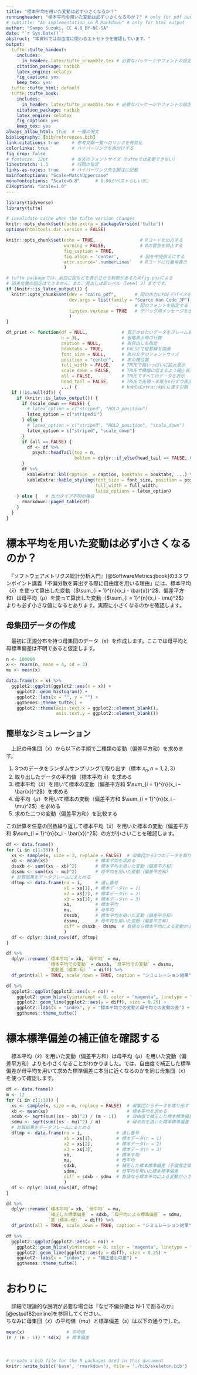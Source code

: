 ```yaml
---
title: "標本平均を用いた変動は必ず小さくなるか？"
runningheader: "標本平均を用いた変動は必ず小さくなるのか？" # only for pdf output
# subtitle: "An implementation in R Markdown" # only for html output
author: "Sampo Suzuki, CC 4.0 BY-NC-SA"
date: "`r Sys.Date()`"
abstruct: "本資料では自由度に関わるエトセトラを確認しています。"
output:
  tufte::tufte_handout:
    includes:
      in_header: latex/tufte_preamble.tex # 必要なパッケージやフォントの設定
    citation_package: natbib
    latex_engine: xelatex
    fig_caption: yes
    keep_tex: yes
  tufte::tufte_html: default
  tufte::tufte_book:
    includes:
      in_header: latex/tufte_preamble.tex # 必要なパッケージやフォントの設定
    citation_package: natbib
    latex_engine: xelatex
    fig_caption: yes
    keep_tex: yes
always_allow_html: true  # 一種の呪文
bibliography: [bib/references.bib]
link-citations: true     # 参考文献一覧へのリンクを有効化
colorlinks: true         # ハイパーリンクを色分けする
fig_crop: false
# fontsize: 12pt         # 本文のフォントサイズ（tufteでは変更できない）
linestretch: 1.1         # 行間の指定
links-as-notes: true     # ハイパーリンク先を脚注に記載
mainfontoptions: "Scale=MatchUppercase"
monofontoptions: "Scale=0.8"      # 0.96がベストらしいが…
CJKoptions: "Scale=1.0"
---
```


```r
library(tidyverse)
library(tufte)

# invalidate cache when the tufte version changes
knitr::opts_chunk$set(cache.extra = packageVersion('tufte'))
options(htmltools.dir.version = FALSE)

knitr::opts_chunk$set(echo = TRUE,                 # Rコードを出力する
                      warning = FALSE,             # Rの警告を抑止する
                      fig_caption = TRUE,
                      fig.align = 'center',        # 図を中央揃えにする
                      attr.source='.numberLines'   # Rコードに行番号表示
                      )

# tufte packageでは、余白に図などを表示させる制御があるためfig.posによる
# 図表位置の固定はできません。また、見出しは節レベル（level 2）までです。
if (knitr::is_latex_output()) {
  knitr::opts_chunk$set(dev = "cairo_pdf",       # 図の出力にPDFデバイスを使う
                        dev.args = list(family = "Source Han Code JP"),
                                                 # 図のフォントを指定する
                        tinytex.verbose = TRUE   # デバッグ用メッセージを出力
                        )
}

df_print <- function(df = NULL,             # 表示させたいデータをフレームを指定
                     n = 3L,                # 省略表示時の行数
                     caption = NULL,        # 表見出しを指定
                     booktabs = TRUE,       # FALSEで縦罫線を描画
                     font_size = NULL,      # 表内文字のフォントサイズ
                     position = "center",   # 表の横位置
                     full_width = FALSE,    # TRUEで幅いっぱいに拡大表示
                     scale_down = FALSE,    # TRUEで横幅に収まるよう縮小表示
                     all = FALSE,           # TRUEですべてのデータを表示
                     head_tail = FALSE,     # TRUEで先頭・末尾をn行ずつ表示
                     ...) {                 # kableExtra::kblに渡す引数
  if (!is.null(df)) {
    if (knitr::is_latex_output()) {
      if (scale_down == FALSE) {
        # latex_option = c("striped", "HOLD_position")
        latex_option = c("striped１")
      } else {
        # latex_option = c("striped", "HOLD_position", "scale_down")
        latex_option = c("striped", "scale_down")
      }
      if (all == FALSE) {
        df <- df %>% 
          psych::headTail(top = n,
                          bottom = dplyr::if_else(head_tail == FALSE, 0L, n))
      }
      df %>% 
        kableExtra::kbl(caption  = caption, booktabs = booktabs, ...) %>%
        kableExtra::kable_styling(font_size = font_size, position = position,
                                  full_width = full_width,
                                  latex_options = latex_option)
    } else {   # 出力タイプ不明の場合
      rmarkdown::paged_table(df)
    }
  }
}

```


# **標本平均を用いた変動は必ず小さくなるのか？**
　『ソフトウェアメトリクス統計分析入門』[@SoftwareMetrics:jbook]の3.3 ワンポイント講義「不偏分散を算出する際に自由度を用いる理由」には、標本平均（$\bar{x}$）を使って算出した変動（$\sum_{i = 1}^{n}(x_i - \bar{x})^2$、偏差平方和）は母平均（$\mu$）を使って算出した変動（$\sum_{i = 1}^{n}(x_i - \mu)^2$）よりも必ず小さな値になるとあります。実際に小さくなるのかを確認します。


## **母集団データの作成**
　最初に正規分布を持つ母集団のデータ（$x$）を作成します。ここでは母平均と母標準偏差は不明であると仮定します。
```r
n <- 100000
x <- rnorm(n, mean = 4, sd = 3)
mu <- mean(x)

data.frame(x = x) %>% 
  ggplot2::ggplot(ggplot2::aes(x = x)) +
    ggplot2::geom_histogram() + 
    ggplot2::labs(x = "", y = "") +
    ggthemes::theme_tufte() + 
    ggplot2::theme(axis.text.x = ggplot2::element_blank(),
                   axis.text.y = ggplot2::element_blank())
```

\newpage

## **簡単なシミュレーション**
　上記の母集団（$x$）から以下の手順で二種類の変動（偏差平方和）を求めます。

1. 3つのデータをランダムサンプリングで取り出す（標本 $x_n, n = 1, 2, 3$）
1. 取り出したデータの平均値（標本平均 $\bar{x}$）を求める
1. 標本平均（$\bar{x}$）を用いて標本の変動（偏差平方和 $\sum_{i = 1}^{n}(x_i - \bar{x})^2$）を求める
1. 母平均（$\mu$）を用いて標本の変動（偏差平方和 $\sum_{i = 1}^{n}(x_i - \mu)^2$）を求める
1. 求めた二つの変動（偏差平方和）を比較する

この計算を任意の回数繰り返して標本平均（$\bar{x}$）を用いた標本の変動（偏差平方和 $\sum_{i = 1}^{n}(x_i - \bar{x})^2$）の方が小さいことを確認します。

```r
df <- data.frame()
for (i in c(1:30)) {
  xs <- sample(x, size = 3, replace = FALSE)  # 母集団から3つのデータを取り出す
  xb <- mean(xs)                  # 標本平均を求める
  dssxb <- sum((xs - xb)^2)       # 標本平均を用いた変動（偏差平方和）
  dssmu <- sum((xs - mu)^2)       # 母平均を用いた変動（偏差平方和）
  # 計算結果をデータフレームにまとめる
  dftmp <- data.frame(no = i,     # 通し番号
                      x1 = xs[1], # 標本データ(n = 1)
                      x2 = xs[2], # 標本データ(n = 2)
                      x3 = xs[3], # 標本データ(n = 3)
                      xb,         # 標本平均
                      mu,         # 母平均
                      dssxb,      # 標本平均を用いた変動（偏差平方和）
                      dssmu,      # 母平均を用いた変動（偏差平方和）
                      diff = dssxb - dssmu  # 負値なら標本平均による変動が小さい
                      )
  df <- dplyr::bind_rows(df, dftmp)
}

df %>% 
  dplyr::rename(`標本平均`= xb, `母平均` = mu,
                `標本平均での変動` = dssxb, `母平均での変動` = dssmu,
                `変動差（標本-母）` = diff) %>% 
  df_print(all = TRUE, scale_down = TRUE, caption = "シミュレーション結果")
```

```r
df %>% 
  ggplot2::ggplot(ggplot2::aes(x = no)) +
    ggplot2::geom_hline(yintercept = 0, color = "magenta", linetype = "dashed") + 
    ggplot2::geom_line(ggplot2::aes(y = diff), size = 0.25) +
    ggplot2::labs(x = "index", y = "標本平均での変動と母平均での変動の差") + 
    ggthemes::theme_tufte()
```

\newpage

# **標本標準偏差の補正値を確認する**
　標本平均（$\bar{x}$）を用いた変動（偏差平方和）は母平均（$\mu$）を用いた変動（偏差平方和）よりも小さくなることがわかりました。では、自由度で補正した標準偏差が母平均を用いて求めた標準偏差に本当に近くなるのかを同じ母集団（$x$）を使って確認します。
```r
df <- data.frame()
m <- 12
for (i in c(1:30)) {
  xs <- sample(x, size = m, replace = FALSE)  # 母集団からデータを取り出す
  xb <- mean(xs)                              # 標本平均を求める
  sdxb <- sqrt(sum((xs - xb)^2) / (m - 1))    # 自由度で補正した標本標準偏差
  sdmu <- sqrt(sum((xs - mu)^2) / m)          # 母平均を用いた標本標準偏差
  # 計算結果をデータフレームにまとめる
  dftmp <- data.frame(no = i,             # 通し番号
                      x1 = xs[1],         # 標本データ(n = 1)
                      x2 = xs[2],         # 標本データ(n = 2)
                      x3 = xs[3],         # 標本データ(n = 3)
                      xb,                 # 標本平均
                      mu,                 # 母平均
                      sdxb,               # 補正した標本標準偏差（不偏推定値）
                      sdmu,               # 母平均を用いた標本標準偏差
                      diff = sdxb - sdmu  # 負値なら標本平均による変動が小さい
                      )
  df <- dplyr::bind_rows(df, dftmp)
}

df %>% 
  dplyr::rename(`標本平均`= xb, `母平均` = mu,
                `補正した標準偏差` = sdxb, `母平均による標準偏差` = sdmu,
                `差（標本-母）` = diff) %>% 
  df_print(all = TRUE, scale_down = TRUE, caption = "シミュレーション結果")

```

```r
df %>% 
  ggplot2::ggplot(ggplot2::aes(x = no)) +
    ggplot2::geom_hline(yintercept = 0, color = "magenta", linetype = "dashed") + 
    ggplot2::geom_line(ggplot2::aes(y = diff), size = 0.25) +
    ggplot2::labs(x = "index", y = "補正値との差") + 
    ggthemes::theme_tufte()
```

\newpage

# **おわりに**
　詳細で理論的な説明が必要な場合は『なぜ不偏分散は N-1 で割るのか』[@estpdf82:online]を参照してください。
　  
ちなみに母集団（$x$）の平均値（$mu$）と標準偏差（$s$）は以下の通りでした。
```r
mean(x)                # 平均値
(n / (n - 1)) * sd(x)  # 標準偏差
```

　  

```r
# create a bib file for the R packages used in this document
knitr::write_bib(c('base', 'rmarkdown'), file = './bib/skeleton.bib')
```
